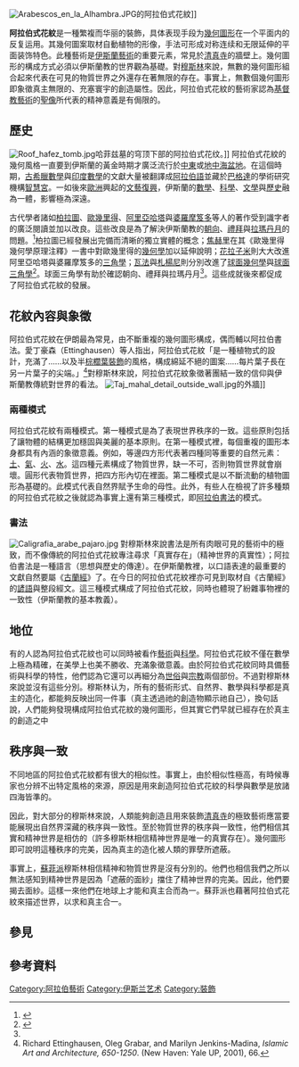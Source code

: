 [[File:Arabescos_en_la_Alhambra.JPG|thumb]]的阿拉伯式花紋]]

'''阿拉伯式花紋'''是一種繁複而华丽的裝飾，具体表现手段为[[幾何圖形|幾何圖形]]在一个平面内的反复运用。其幾何圖案取材自動植物的形像，手法可形成对称连续和无限延伸的平面装饰特色。此種藝術是[[伊斯蘭藝術|伊斯蘭藝術]]的重要元素，常見於[[清真寺|清真寺]]的牆壁上。幾何圖形的構成方式必須以伊斯蘭教的世界觀為基礎。對[[穆斯林|穆斯林]]來說，無數的幾何圖形組合起來代表在可見的物質世界之外還存在著無限的存在。事實上，無數個幾何圖形即象徵真主無限的、充塞寰宇的創造屬性。因此，阿拉伯式花紋的藝術家認為[[基督教藝術|基督教藝術]]的[[聖像|聖像]]所代表的精神意義是有侷限的。

== 歷史 ==
[[File:Roof_hafez_tomb.jpg|thumb]]哈菲兹墓的穹顶下部的阿拉伯式花纹。]]
阿拉伯式花紋的幾何風格一直要到伊斯蘭的黃金時期才廣泛流行於[[中東|中東]]或[[地中海盆地|地中海盆地]]。在這個時期，[[古希臘數學|古希臘數學]]與[[印度數學|印度數學]]的文獻大量被翻譯成[[阿拉伯語|阿拉伯語]]並藏於[[巴格達|巴格達]]的學術研究機構[[智慧宮|智慧宮]]。一如後來[[歐洲|歐洲]]興起的[[文藝復興|文藝復興]]，伊斯蘭的[[伊斯蘭數學|數學]]、[[伊斯蘭科學|科學]]、[[伊斯蘭文學|文學]]與[[阿拉伯帝國|歷史]]融為一體，影響極為深遠。

古代學者諸如[[柏拉圖|柏拉圖]]、[[歐幾里得|歐幾里得]]、[[阿耶波多|阿里亞哈塔]]與[[婆羅摩笈多|婆羅摩笈多]]等人的著作受到識字者的廣泛閱讀並加以改良。這些改良是為了解決伊斯蘭教的[[朝向|朝向]]、[[禮拜|禮拜]]與[[拉瑪丹月|拉瑪丹月]]的問題。<ref name=Gingerich>{{Citation |last=Gingerich |first=Owen |year=1986 |date=April 1986 |url=http://faculty.kfupm.edu.sa/PHYS/alshukri/PHYS215/Islamic_astronomy.htm |title=Islamic astronomy |journal=[[Scientific_American|Scientific American]] |volume=254 |issue=10 |page=74 |accessdate=2008-05-18 |deadurl=yes |archiveurl=https://web.archive.org/web/20110101211150/http://faculty.kfupm.edu.sa/PHYS/alshukri/PHYS215/Islamic_astronomy.htm |archivedate=2011-01-01 }}</ref>柏拉圖已經發展出完備而清晰的獨立實體的概念；[[焦赫里|焦赫里]]在其《歐幾里得幾何學原理注釋》一書中對歐幾里得的[[幾何學|幾何學]]加以延伸說明；[[花拉子米|花拉子米]]則大大改進阿里亞哈塔與婆羅摩笈多的[[三角學|三角學]]；[[阿布·瓦法|瓦法]]與[[札楊尼|札楊尼]]則分別改進了[[球面幾何學|球面幾何學]]與[[球面三角學|球面三角學]]<ref>{{MacTutor|id=Al-Jayyani|title=Abu Abd Allah Muhammad ibn Muadh Al-Jayyani}}</ref>。球面三角學有助於確認朝向、禮拜與拉瑪丹月<ref name=Gingerich/>。這些成就後來都促成了阿拉伯式花紋的發展。

== 花紋內容與象徵 ==
阿拉伯式花紋在伊朗最為常見，由不斷重複的幾何圖形構成，偶而輔以阿拉伯書法。愛丁豪森（Ettinghausen）等人指出，阿拉伯式花紋「是一種植物式的設計，充滿了……以及半[[棕叶饰|棕櫚葉裝飾]]的風格，構成綿延不絕的圖案……每片葉子長在另一片葉子的尖端。」<ref>Richard Ettinghausen, Oleg Grabar, and Marilyn Jenkins-Madina, ''Islamic Art and Architecture, 650-1250''. (New Haven:  Yale UP, 2001), 66.</ref>對穆斯林來說，阿拉伯式花紋象徵著團結一致的信仰與伊斯蘭教傳統對世界的看法。
[[File:Taj_mahal_detail_outside_wall.jpg|thumb]]的外牆]]

=== 兩種模式 ===
阿拉伯式花紋有兩種模式。第一種模式是為了表現世界秩序的一致。這些原則包括了讓物體的結構更加穩固與美麗的基本原則。在第一種模式裡，每個重複的圖形本身都具有內涵的象徵意義。例如，等邊四方形代表著四種同等重要的自然元素：[[土|土]]、[[空氣|氣]]、[[火|火]]、[[水|水]]。這四種元素構成了物質世界，缺一不可，否則物質世界就會崩壞。圓形代表物質世界，把四方形內切在裡面。第二種模式是以不斷流動的植物圖形為基礎的。此模式代表自然界賦予生命的母性。此外，有些人在檢視了許多種類的阿拉伯式花紋之後就認為事實上還有第三種模式，即[[阿拉伯書法|阿拉伯書法]]的模式。

=== 書法 ===
[[File:Caligrafia_arabe_pajaro.jpg|thumb]]
對穆斯林來說書法是所有肉眼可見的藝術中的極致，而不像傳統的阿拉伯式花紋專注尋求「真實存在」（精神世界的真實性）；阿拉伯書法是一種語言（思想與歷史的傳達）。在伊斯蘭教裡，以口語表達的最重要的文獻自然要屬《[[古蘭經|古蘭經]]》了。在今日的阿拉伯式花紋裡亦可見到取材自《古蘭經》的[[諺語|諺語]]與整段經文。這三種模式構成了阿拉伯式花紋，同時也體現了紛雜事物裡的一致性（伊斯蘭教的基本教義）。

== 地位 ==
有的人認為阿拉伯式花紋也可以同時被看作[[藝術|藝術]]與[[科學|科學]]。阿拉伯式花紋不僅在數學上極為精確，在美學上也美不勝收、充滿象徵意義。由於阿拉伯式花紋同時具備藝術與科學的特性，他們認為它還可以再細分為[[世俗|世俗]]與[[宗教|宗教]]兩個部份。不過對穆斯林來說並沒有這些分別。穆斯林认为，所有的藝術形式、自然界、數學與科學都是真主的造化，都能夠反映出同一件事（真主透過祂的創造物顯示祂自己），換句話說，人們能夠發現構成阿拉伯式花紋的幾何圖形，但其實它們早就已經存在於真主的創造之中

== 秩序與一致 ==
不同地區的阿拉伯式花紋都有很大的相似性。事實上，由於相似性極高，有時候專家也分辨不出特定風格的來源，原因是用來創造阿拉伯式花紋的科學與數學是放諸四海皆準的。

因此，對大部分的穆斯林來說，人類能夠創造且用來裝飾[[清真寺|清真寺]]的極致藝術應當要能展現出自然界深藏的秩序與一致性。至於物質世界的秩序與一致性，他們相信其實和精神世界是相仿的（許多穆斯林相信精神世界是唯一的真實存在）。幾何圖形即可說明這種秩序的完美，因為真主的造化被人類的罪孽所遮蔽。

事實上，[[蘇菲派|蘇菲派]]穆斯林相信精神和物質世界是沒有分別的。他們也相信我們之所以無法感知到精神世界是因為「遮蔽的面紗」擋住了精神世界的完美。因此，他們要揭去面紗。這樣一來他們在地球上才能和真主合而為一。蘇菲派也藉著阿拉伯式花紋來描述世界，以求和真主合一。

== 參見 ==
==參考資料==
{{reflist}}

{{commonscat|Arabesque}}
{{伊斯蘭教主題}}

[[Category:阿拉伯藝術|Category:阿拉伯藝術]]
[[Category:伊斯兰艺术|Category:伊斯兰艺术]]
[[Category:裝飾|Category:裝飾]]